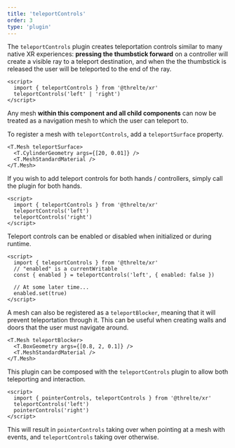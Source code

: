 ```yaml
---
title: 'teleportControls'
order: 3
type: 'plugin'
---
```



The `teleportControls` plugin creates teleportation controls similar to many native XR experiences: **pressing the thumbstick forward** on a controller will create a visible ray to a teleport destination, and when the the thumbstick is released the user will be teleported to the end of the ray.

```svelte
<script>
  import { teleportControls } from '@threlte/xr'
  teleportControls('left' | 'right')
</script>
```

Any mesh **within this component and all child components** can now be treated as a navigation mesh to which the user can teleport to.

To register a mesh with `teleportControls`, add a `teleportSurface` property.

```svelte
<T.Mesh teleportSurface>
  <T.CylinderGeometry args={[20, 0.01]} />
  <T.MeshStandardMaterial />
</T.Mesh>
```

If you wish to add teleport controls for both hands / controllers, simply call the plugin for both hands.

```svelte
<script>
  import { teleportControls } from '@threlte/xr'
  teleportControls('left')
  teleportControls('right')
</script>
```

Teleport controls can be enabled or disabled when initialized or during runtime.

```svelte
<script>
  import { teleportControls } from '@threlte/xr'
  // "enabled" is a currentWritable
  const { enabled } = teleportControls('left', { enabled: false })

  // At some later time...
  enabled.set(true)
</script>
```

A mesh can also be registered as a `teleportBlocker`, meaning that it will prevent teleportation through it.
This can be useful when creating walls and doors that the user must navigate around.

```svelte
<T.Mesh teleportBlocker>
  <T.BoxGeometry args={[0.8, 2, 0.1]} />
  <T.MeshStandardMaterial />
</T.Mesh>
```

This plugin can be composed with the `teleportControls` plugin to allow both teleporting and interaction.

```svelte
<script>
  import { pointerControls, teleportControls } from '@threlte/xr'
  teleportControls('left')
  pointerControls('right')
</script>
```

This will result in `pointerControls` taking over when pointing at a mesh with events, and `teleportControls` taking over otherwise.

<Example path="xr/teleport-controls" />
